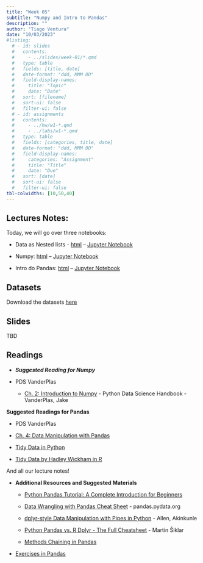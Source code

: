 ```yaml
---
title: "Week 05"
subtitle: "Numpy and Intro to Pandas"
description: ""
author: "Tiago Ventura"
date: "10/03/2023"
#listing:
  # - id: slides
  #   contents:
  #     - ../slides/week-01/*.qmd
  #   type: table
  #   fields: [title, date]
  #   date-format: "ddd, MMM DD"
  #   field-display-names:
  #     title: "Topic"
  #     date: "Date"
  #   sort: [filename]
  #   sort-ui: false
  #   filter-ui: false
  # - id: assignments
  #   contents:
  #     - ../hw/w1-*.qmd
  #     - ../labs/w1-*.qmd
  #   type: table
  #   fields: [categories, title, date]
  #   date-format: "ddd, MMM DD"
  #   field-display-names:
  #     categories: "Assignment"
  #     title: "Title"
  #     date: "Due"
  #   sort: [date]
  #   sort-ui: false
  #   filter-ui: false
tbl-colwidths: [10,50,40]
---
```


## Lectures Notes:

Today, we will go over three notebooks:

-   Data as Nested lists - [html](/lecture_notes/week-04/_week_4_nested_lists.html) -- <a href="/lecture_notes/week-04/_week_4_nested_lists.ipynb" download> Jupyter Notebook </a>

-   Numpy: [html](/lecture_notes/week-04/_week_4_numpy.html) -- <a href="/lecture_notes/week-05/_week_5_numpy.ipynb" download> Jupyter Notebook </a>

- Intro do Pandas: [html](/lecture_notes/week-05/_week_5a_intro_to_pandas.html) -- <a href="/lecture_notes/week-05/_week_5a_intro_to_pandas.ipynb" download> Jupyter Notebook </a> 


## Datasets

Download the datasets <a href="/lecture_notes/week-05/data_week5.zip" download> here </a>

## Slides

TBD

## Readings

-   ***Suggested Reading for Numpy***

-   PDS VanderPlas

    -   [Ch. 2: Introduction to Numpy](https://jakevdp.github.io/PythonDataScienceHandbook/02.00-introduction-to-numpy.html) - Python Data Science Handbook - VanderPlas, Jake


**Suggested Readings for Pandas**

-   PDS VanderPlas

-   [Ch. 4: Data Manipulation with Pandas](https://jakevdp.github.io/PythonDataScienceHandbook/03.00-introduction-to-pandas.html)

-   [Tidy Data in Python](https://www.jeannicholashould.com/tidy-data-in-python.html)

-   [Tidy Data by Hadley Wickham in R](https://r4ds.hadley.nz/data-tidy.html)

And all our lecture notes!

-   **Additional Resources and Suggested Materials**

    -   [Python Pandas Tutorial: A Complete Introduction for Beginners](https://www.learndatasci.com/tutorials/python-pandas-tutorial-complete-introduction-for-beginners/#)

    -   [Data Wrangling with Pandas Cheat Sheet](https://pandas.pydata.org/Pandas_Cheat_Sheet.pdf) - pandas.pydata.org

    -   [dplyr-style Data Manipulation with Pipes in Python](https://towardsdatascience.com/dplyr-style-data-manipulation-with-pipes-in-python-380dcb137000) - Allen, Akinkunle

    -   [Python Pandas vs. R Dplyr - The Full Cheatsheet](https://medium.com/towards-data-science/python-pandas-vs-r-dplyr-5b5081945ccb) - Martin Šiklar

    -   [Methods Chaining in Pandas](https://medium.com/@ulriktpedersen/modern-pandas-streamlining-your-workflow-with-method-chaining-f65e75deb193)

-   [Exercises in Pandas](https://github.com/guipsamora/pandas_exercises)
